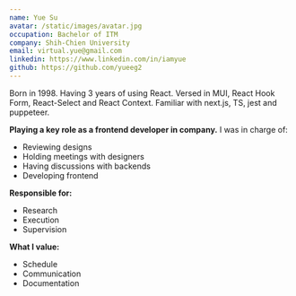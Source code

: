 ```yaml
---
name: Yue Su
avatar: /static/images/avatar.jpg
occupation: Bachelor of ITM
company: Shih-Chien University
email: virtual.yue@gmail.com
linkedin: https://www.linkedin.com/in/iamyue
github: https://github.com/yueeg2
---
```


Born in 1998. Having 3 years of using React. Versed in MUI, React Hook Form, React-Select and React Context. Familiar with next.js, TS, jest and puppeteer.

**Playing a key role as a frontend developer in company.** I was in charge of: 
 - Reviewing designs
 - Holding meetings with designers
 - Having discussions with backends
 - Developing frontend

**Responsible for:**
 - Research
 - Execution
 - Supervision

**What I value:**
 - Schedule
 - Communication
 - Documentation